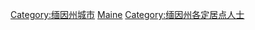 
[[Category:缅因州城市|Category:缅因州城市]]
[[Category:美国各州各城市人物|Maine]]
[[Category:缅因州各定居点人士|Category:缅因州各定居点人士]]